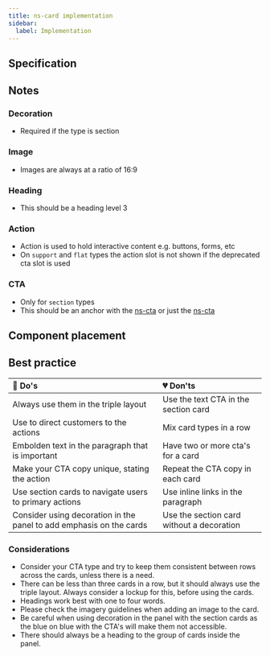 ```yaml
---
title: ns-card implementation
sidebar:
  label: Implementation
---
```



## Specification

<Specification name="ns-card" />

## Notes

### Decoration

* Required if the type is section

### Image

* Images are always at a ratio of 16:9

### Heading

* This should be a heading level 3

### Action

* Action is used to hold interactive content e.g. buttons, forms, etc
* On `support` and `flat` types the action slot is not shown if the deprecated cta slot is used

### CTA

* Only for `section` types
* This should be an anchor with the [ns-cta](../components/ns-cta) or just the [ns-cta](../components/ns-cta)

## Component placement

<Placement name="ns-landmark" />

## Best practice

| 💚 Do's | 💔 Don'ts |
| :--- | :--- |
| Always use them in the triple layout | Use the text CTA in the section card |
| Use to direct customers to the actions | Mix card types in a row |
| Embolden text in the paragraph that is important | Have two or more cta's for a card |
| Make your CTA copy unique, stating the action | Repeat the CTA copy in each card |
| Use section cards to navigate users to primary actions | Use inline links in the paragraph |
| Consider using decoration in the panel to add emphasis on the cards | Use the section card without a decoration |

### Considerations

* Consider your CTA type and try to keep them consistent between rows across the cards, unless there is a need.
* There can be less than three cards in a row, but it should always use the triple layout. Always consider a lockup for this, before using the cards.
* Headings work best with one to four words.
* Please check the imagery guidelines when adding an image to the card.
* Be careful when using decoration in the panel with the section cards as the blue on blue with the CTA's will make them not accessible.
* There should always be a heading to the group of cards inside the panel.
